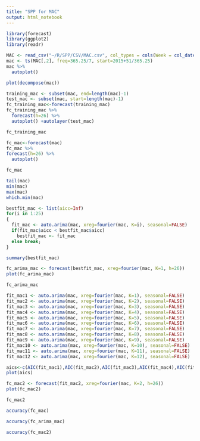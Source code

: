 ```yaml
---
title: "SPP for MAC"
output: html_notebook
---
```


```r
library(forecast)
library(ggplot2)
library(readr)
```

```r
MAC <- read_csv("~/R/SPP/CSV/MAC.csv", col_types = cols(Week = col_date(format = "%Y-%m-%d")))
mac <- ts(MAC[,2], freq=365.25/7, start=2015+51/365.25)
mac %>%
  autoplot()
```

```r
plot(decompose(mac))
```

```r
training_mac <- subset(mac, end=length(mac)-1)
test_mac <- subset(mac, start=length(mac)-1)
fc_training_mac<-forecast(training_mac)
fc_training_mac %>%
  forecast(h=26) %>%
  autoplot() +autolayer(test_mac)
```

```r
fc_training_mac
```

```r
fc_mac<-forecast(mac)
fc_mac %>%
forecast(h=26) %>%
  autoplot()
```

```r
fc_mac
```

```r
tail(mac)
min(mac)
max(mac)
which.min(mac)
```

```r
bestfit_mac <- list(aicc=Inf)
for(i in 1:25)
{
  fit_mac <- auto.arima(mac, xreg=fourier(mac, K=i), seasonal=FALSE)
  if(fit_mac$aicc < bestfit_mac$aicc)
    bestfit_mac <- fit_mac
  else break;
}
```

```r
summary(bestfit_mac)
```

```r
fc_arima_mac <- forecast(bestfit_mac, xreg=fourier(mac, K=1, h=26))
plot(fc_arima_mac)
```

```r
fc_arima_mac
```

```r
fit_mac1 <- auto.arima(mac, xreg=fourier(mac, K=1), seasonal=FALSE)
fit_mac2 <- auto.arima(mac, xreg=fourier(mac, K=2), seasonal=FALSE)
fit_mac3 <- auto.arima(mac, xreg=fourier(mac, K=3), seasonal=FALSE)
fit_mac4 <- auto.arima(mac, xreg=fourier(mac, K=4), seasonal=FALSE)
fit_mac5 <- auto.arima(mac, xreg=fourier(mac, K=5), seasonal=FALSE)
fit_mac6 <- auto.arima(mac, xreg=fourier(mac, K=6), seasonal=FALSE)
fit_mac7 <- auto.arima(mac, xreg=fourier(mac, K=7), seasonal=FALSE)
fit_mac8 <- auto.arima(mac, xreg=fourier(mac, K=8), seasonal=FALSE)
fit_mac9 <- auto.arima(mac, xreg=fourier(mac, K=9), seasonal=FALSE)
fit_mac10 <- auto.arima(mac, xreg=fourier(mac, K=10), seasonal=FALSE)
fit_mac11 <- auto.arima(mac, xreg=fourier(mac, K=11), seasonal=FALSE)
fit_mac12 <- auto.arima(mac, xreg=fourier(mac, K=12), seasonal=FALSE)
```

```r
aics<-c(AIC(fit_mac1),AIC(fit_mac2),AIC(fit_mac3),AIC(fit_mac4),AIC(fit_mac5),AIC(fit_mac6),AIC(fit_mac7),AIC(fit_mac8),AIC(fit_mac9),AIC(fit_mac10),AIC(fit_mac11),AIC(fit_mac12))
plot(aics)
```

```r
fc_mac2 <- forecast(fit_mac2, xreg=fourier(mac, K=2, h=26))
plot(fc_mac2)
```

```r
fc_mac2
```

```r
accuracy(fc_mac)
```

```r
accuracy(fc_arima_mac)
```

```r
accuracy(fc_mac2)
```
